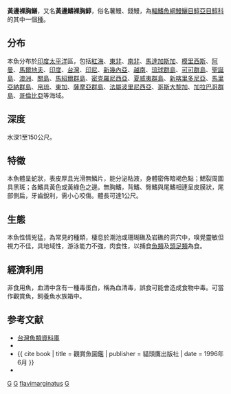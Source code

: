 {{Speciesbox 
| image = Yellow Margined Moray Eel.jpg
| image_width = 250px
| image_caption = 黃邊裸胸鱔 ''Gymnothorax flavimarginatus''
| status = NE
| status_system = IUCN3.1
| taxon = Gymnothorax fimbriatus
| authority =  [[Rüppell|Rüppell]], 1830
| synonyms =
}}

'''黃邊裸胸鱔'''，又名'''黃邊鰭裸胸鯙'''，俗名薯鰻、錢鰻，為[[輻鰭魚綱|輻鰭魚綱]][[鰻鱺目|鰻鱺目]][[鯙亞目|鯙亞目]][[鯙科|鯙科]]的其中一個[[種|種]]。

==分布==
本魚分布於[[印度|印度]][[太平洋|太平洋]]區，包括[[紅海|紅海]]、[[東非|東非]]、[[南非|南非]]、[[馬達加斯加|馬達加斯加]]、[[模里西斯|模里西斯]]、[[阿曼|阿曼]]、[[馬爾地夫|馬爾地夫]]、[[印度|印度]]、[[台灣|台灣]]、[[印尼|印尼]]、[[新幾內亞|新幾內亞]]、[[越南|越南]]、[[琉球群島|琉球群島]]、[[可可群島|可可群島]]、[[聖誕島|聖誕島]]、[[澳洲|澳洲]]、[[關島|關島]]、[[馬紹爾群島|馬紹爾群島]]、[[密克羅尼西亞|密克羅尼西亞]]、[[夏威夷群島|夏威夷群島]]、[[新喀里多尼亞|新喀里多尼亞]]、[[馬里亞納群島|馬里亞納群島]]、[[帛琉|帛琉]]、[[東加|東加]]、[[薩摩亞群島|薩摩亞群島]]、[[法屬波里尼西亞|法屬波里尼西亞]]、[[哥斯大黎加|哥斯大黎加]]、[[加拉巴哥群島|加拉巴哥群島]]、[[哥倫比亞|哥倫比亞]]等海域。

==深度==
水深1至150公尺。

==特徵==
本魚體呈蛇狀，表皮厚且光滑無鱗片，能分泌粘液，身體密佈暗褐色點；鰓裂周圍具黑斑；各鰭具黃色或黃綠色之邊。無胸鰭，背鰭、臀鰭與尾鰭相連呈皮膜狀，尾部側扁，牙齒銳利，需小心咬傷。體長可達1公尺。

==生態==
本魚性情兇猛，為常見的種類，棲息於潮池或珊瑚礁及岩礁的洞穴中，嗅覺靈敏但視力不佳，具地域性，游泳能力不強，肉食性，以捕食[[魚類|魚類]]及[[頭足類|頭足類]]為食。

==經濟利用==
非食用魚，血清中含有一種毒蛋白，稱為血清毒，誤食可能會造成食物中毒。可當作觀賞魚，飼養魚水族箱中。

==参考文献==
*[http://fishdb.sinica.edu.tw/ 台灣魚類資料庫] {{Wayback|url=http://fishdb.sinica.edu.tw/ |date=20160304193340 }}
*{{FishBase_species|genus=Gymnothorax|species=flavimarginatus|year=2011|month=12}}
*{{ cite book | title = 觀賞魚圖鑑 | publisher = 貓頭鷹出版社 | date = 1996年6月 }}
* {{TaiBNET| zh=黃邊鰭裸胸鯙 | id=380756 | binomial=Gymnothorax flavimarginatus | authority=Rüppell, 1830 | var= | accessdate=2013-01-24}}
{{Taxonbar|from=Q659613}}

[[Category:有毒魚類|G]]
[[Category:觀賞魚|G]]
[[Category:裸胸鱔屬|flavimarginatus]]
[[Category:1830年描述的鱼类|G]]
